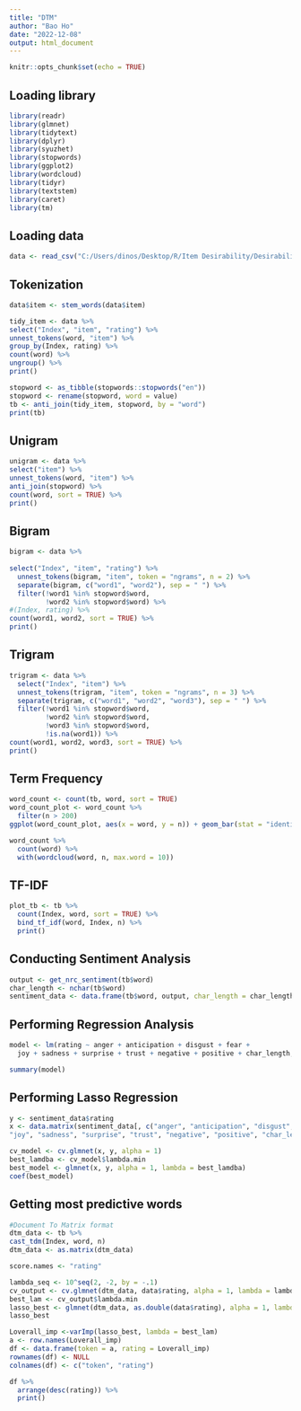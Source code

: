 ---
title: "DTM"
author: "Bao Ho"
date: "2022-12-08"
output: html_document
---

```{r setup, include=FALSE}
knitr::opts_chunk$set(echo = TRUE)
```

## Loading library
```{r}
library(readr)
library(glmnet)
library(tidytext)
library(dplyr)
library(syuzhet)
library(stopwords)
library(ggplot2)
library(wordcloud)
library(tidyr)
library(textstem)
library(caret)
library(tm)
```

## Loading data
```{r}
data <- read_csv("C:/Users/dinos/Desktop/R/Item Desirability/Desirability Data.csv")
```
## Tokenization
```{r}
data$item <- stem_words(data$item)

tidy_item <- data %>%
select("Index", "item", "rating") %>%
unnest_tokens(word, "item") %>%
group_by(Index, rating) %>%
count(word) %>%
ungroup() %>%
print()

```

```{r}
stopword <- as_tibble(stopwords::stopwords("en"))
stopword <- rename(stopword, word = value)
tb <- anti_join(tidy_item, stopword, by = "word")
print(tb)
```
## Unigram
```{r}
unigram <- data %>%
select("item") %>%
unnest_tokens(word, "item") %>%
anti_join(stopword) %>%
count(word, sort = TRUE) %>%
print()

```
## Bigram
```{r}
bigram <- data %>%
  
select("Index", "item", "rating") %>%
  unnest_tokens(bigram, "item", token = "ngrams", n = 2) %>%
  separate(bigram, c("word1", "word2"), sep = " ") %>%
  filter(!word1 %in% stopword$word,
         !word2 %in% stopword$word) %>%
#(Index, rating) %>%
count(word1, word2, sort = TRUE) %>%
print()

```
## Trigram
```{r}
trigram <- data %>%
  select("Index", "item") %>%
  unnest_tokens(trigram, "item", token = "ngrams", n = 3) %>%
  separate(trigram, c("word1", "word2", "word3"), sep = " ") %>%
  filter(!word1 %in% stopword$word,
         !word2 %in% stopword$word,
         !word3 %in% stopword$word,
         !is.na(word1)) %>%
count(word1, word2, word3, sort = TRUE) %>%
print()

```
## Term Frequency
```{r}
word_count <- count(tb, word, sort = TRUE)
word_count_plot <- word_count %>%
  filter(n > 200)
ggplot(word_count_plot, aes(x = word, y = n)) + geom_bar(stat = "identity")

```
```{r}
word_count %>%
  count(word) %>%
  with(wordcloud(word, n, max.word = 10))

```
## TF-IDF   
```{r}
plot_tb <- tb %>%
  count(Index, word, sort = TRUE) %>%
  bind_tf_idf(word, Index, n) %>%
  print()
```
## Conducting Sentiment Analysis
```{r}
output <- get_nrc_sentiment(tb$word)
char_length <- nchar(tb$word)
sentiment_data <- data.frame(tb$word, output, char_length = char_length, rating = tb$rating)
```
## Performing Regression Analysis
```{r}
model <- lm(rating ~ anger + anticipation + disgust + fear +
  joy + sadness + surprise + trust + negative + positive + char_length, data = sentiment_data)

summary(model)
```

## Performing Lasso Regression
```{r}
y <- sentiment_data$rating
x <- data.matrix(sentiment_data[, c("anger", "anticipation", "disgust", "fear",
"joy", "sadness", "surprise", "trust", "negative", "positive", "char_length")])

cv_model <- cv.glmnet(x, y, alpha = 1)
best_lamdba <- cv_model$lambda.min
best_model <- glmnet(x, y, alpha = 1, lambda = best_lamdba)
coef(best_model)
```


## Getting most predictive words
```{r}
#Document To Matrix format
dtm_data <- tb %>%
cast_tdm(Index, word, n)
dtm_data <- as.matrix(dtm_data)
```

```{r}
score.names <- "rating"
```

```{r}
lambda_seq <- 10^seq(2, -2, by = -.1)
cv_output <- cv.glmnet(dtm_data, data$rating, alpha = 1, lambda = lambda_seq)
best_lam <- cv_output$lambda.min
lasso_best <- glmnet(dtm_data, as.double(data$rating), alpha = 1, lambda = best_lam);
lasso_best
```
```{r}
Loverall_imp <-varImp(lasso_best, lambda = best_lam)
a <- row.names(Loverall_imp)
df <- data.frame(token = a, rating = Loverall_imp)
rownames(df) <- NULL
colnames(df) <- c("token", "rating")
```

```{r}
df %>%
  arrange(desc(rating)) %>%
  print()
```

```{r}

```

